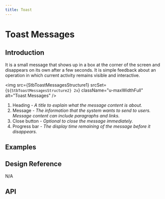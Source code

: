 ```yaml
---
title: Toast
---
```





# Toast Messages

## Introduction

It is a small message that shows up in a box at the corner of the screen and disappears on its own after a few seconds. It is simple feedback about an operation in which current activity remains visible and interactive.

<img
  src={StbToastMessagesStructure1}
  srcSet={`${StbToastMessagesStructure2} 2x`}
  className="u-maxWidthFull"
  alt="Toast Messages"
/>
<ol className="u-textGray u-marginTopTiny">
  <li>
  Heading
    <i className="u-text200">
- A title to explain what the message content is about.
    </i>
  </li>
  <li>
  Message
    <i className="u-text200"> - The information that the system wants to send to users. Message content can include paragraphs and links.</i>
  </li>
  <li>
  Close button
    <i className="u-text200"> - Optional to close the message immediately.</i>
  </li>
  <li>
  Progress bar
    <i className="u-text200"> - The display time remaining of the message before it disappears.</i>
  </li>
</ol>

## Examples

<CodeView codeText={defaultToast}/>


## Design Reference

N/A

## API

<ComponentApi name="ToastContainer" importName="ToastContainer" />
